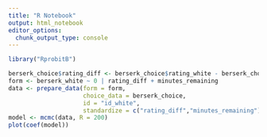 ```yaml
---
title: "R Notebook"
output: html_notebook
editor_options:
  chunk_output_type: console
---
```


```r
library("RprobitB")
```

```r
berserk_choice$rating_diff <- berserk_choice$rating_white - berserk_choice$rating_black
form <- berserk_white ~ 0 | rating_diff + minutes_remaining
data <- prepare_data(form = form,
                     choice_data = berserk_choice,
                     id = "id_white",
                     standardize = c("rating_diff","minutes_remaining"))
model <- mcmc(data, R = 200)
plot(coef(model))
```
